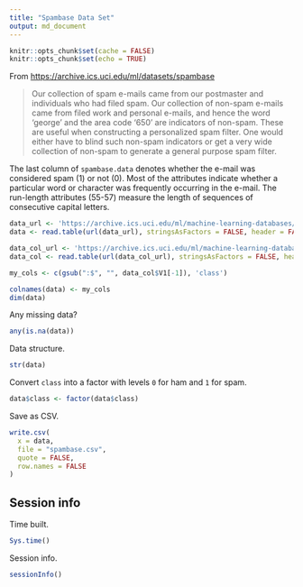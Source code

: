 ```yaml
---
title: "Spambase Data Set"
output: md_document
---
```


```r
knitr::opts_chunk$set(cache = FALSE)
knitr::opts_chunk$set(echo = TRUE)
```

From <https://archive.ics.uci.edu/ml/datasets/spambase>

>Our collection of spam e-mails came from our postmaster and individuals who had filed spam. Our collection of non-spam e-mails came from filed work and personal e-mails, and hence the word 'george' and the area code '650' are indicators of non-spam. These are useful when constructing a personalized spam filter. One would either have to blind such non-spam indicators or get a very wide collection of non-spam to generate a general purpose spam filter.

The last column of `spambase.data` denotes whether the e-mail was considered spam (1) or not (0). Most of the attributes indicate whether a particular word or character was frequently occurring in the e-mail.  The run-length attributes (55-57) measure the length of sequences of consecutive capital letters.

```r
data_url <- 'https://archive.ics.uci.edu/ml/machine-learning-databases/spambase/spambase.data'
data <- read.table(url(data_url), stringsAsFactors = FALSE, header = FALSE, sep = ',')

data_col_url <- 'https://archive.ics.uci.edu/ml/machine-learning-databases/spambase/spambase.names'
data_col <- read.table(url(data_col_url), stringsAsFactors = FALSE, header = FALSE, comment.char = "|")

my_cols <- c(gsub(":$", "", data_col$V1[-1]), 'class')

colnames(data) <- my_cols
dim(data)
```

Any missing data?

```r
any(is.na(data))
```

Data structure.

```r
str(data)
```

Convert `class` into a factor with levels `0` for ham and `1` for spam.

```r
data$class <- factor(data$class)
```

Save as CSV.

```r
write.csv(
  x = data,
  file = "spambase.csv",
  quote = FALSE,
  row.names = FALSE
)
```

## Session info

Time built.

```r
Sys.time()
```

Session info.

```r
sessionInfo()
```
